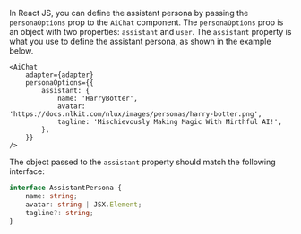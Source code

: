 In React JS, you can define the assistant persona by passing the `personaOptions` prop to the `AiChat` component.
The `personaOptions` prop is an object with two properties: `assistant` and `user`. The `assistant` property is what you use to
define the assistant persona, as shown in the example below.

```tsx
<AiChat
    adapter={adapter}
    personaOptions={{
        assistant: {
            name: 'HarryBotter',
            avatar: 'https://docs.nlkit.com/nlux/images/personas/harry-botter.png',
            tagline: 'Mischievously Making Magic With Mirthful AI!',
        },
    }}
/>
```

The object passed to the `assistant` property should match the following interface:

```typescript
interface AssistantPersona {
    name: string;
    avatar: string | JSX.Element;
    tagline?: string;
}
```
